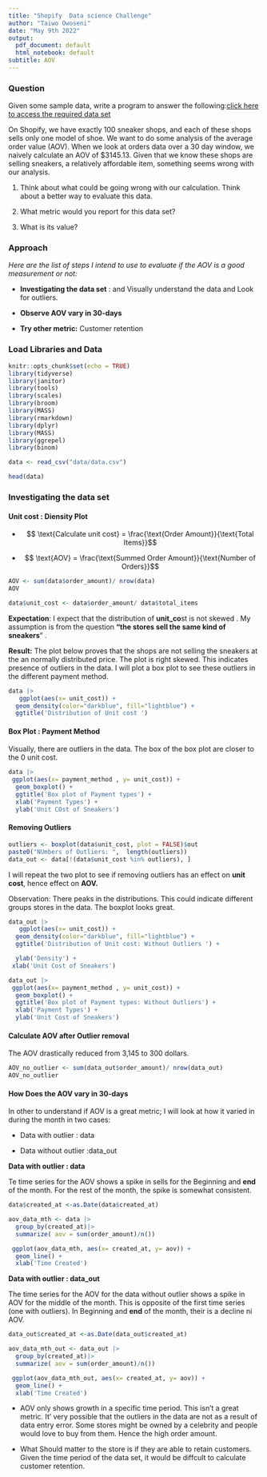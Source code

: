 ```yaml
---
title: "Shopify  Data science Challenge"
author: "Taiwo Owoseni"
date: "May 9th 2022"
output:
  pdf_document: default
  html_notebook: default
subtitle: AOV 
---
```


### **Question**

Given some sample data, write a program to answer the following:[click here to access the required data set](https://docs.google.com/spreadsheets/d/16i38oonuX1y1g7C_UAmiK9GkY7cS-64DfiDMNiR41LM/edit#gid=0)

On Shopify, we have exactly 100 sneaker shops, and each of these shops sells only one model of shoe. We want to do some analysis of the average order value (AOV). When we look at orders data over a 30 day window, we naively calculate an AOV of \$3145.13. Given that we know these shops are selling sneakers, a relatively affordable item, something seems wrong with our analysis. 

1.  Think about what could be going wrong with our calculation. Think about a better way to evaluate this data. 

2.  What metric would you report for this data set?

3.  What is its value?

### Approach

*Here are the list of steps I intend to use to evaluate if the AOV is a good measurement or not:*

-   **Investigating the data set** : and Visually understand the data and Look for outliers.

-   **Observe AOV vary in 30-days**

-   **Try other metric:** Customer retention

### **Load Libraries and Data**

```r

knitr::opts_chunk$set(echo = TRUE)
library(tidyverse)
library(janitor)
library(tools)
library(scales)
library(broom)
library(MASS)
library(rmarkdown)
library(dplyr)
library(MASS)
library(ggrepel)
library(binom)

data <- read_csv("data/data.csv")

```

```r
head(data)
```

### **Investigating the data set**

#### Unit cost : Diensity Plot

-   $$ \text{Calculate unit cost} = \frac{\text{Order Amount}}{\text{Total Items}}$$

-   $$   \text{AOV} = \frac{\text{Summed Order Amount}}{\text{Number of Orders}}$$

```r
AOV <- sum(data$order_amount)/ nrow(data)
AOV
```

```r
data$unit_cost <- data$order_amount/ data$total_items

```

**Expectation**: I expect that the distribution of **unit_co**st is not skewed . My assumption is from the question **"the stores sell the same kind of sneakers**" .

**Result:** The plot below proves that the shops are not selling the sneakers at the an normally distributed price. The plot is right skewed. This indicates presence of outliers in the data. I will plot a box plot to see these outliers in the different payment method.

```r
data |>
   ggplot(aes(x= unit_cost)) +
  geom_density(color="darkblue", fill="lightblue") +
  ggtitle('Distribution of Unit cost ')
```

#### Box Plot : Payment Method

Visually, there are outliers in the data. The box of the box plot are closer to the 0 unit cost.

```r

data |>
 ggplot(aes(x= payment_method , y= unit_cost)) + 
  geom_boxplot() + 
  ggtitle('Box plot of Payment types') + 
  xlab('Payment Types') + 
  ylab('Unit COst of Sneakers')
```

#### Removing Outliers

```r
outliers <- boxplot(data$unit_cost, plot = FALSE)$out
paste0("NUmbers of Outliers: ",  length(outliers))
data_out <- data[!(data$unit_cost %in% outliers), ]
```

I will repeat the two plot to see if removing outliers has an effect on **unit cost**, hence effect on **AOV.**

Observation: There peaks in the distributions. This could indicate different groups stores in the data. The boxplot looks great.

```r
data_out |>
   ggplot(aes(x= unit_cost)) +
  geom_density(color="darkblue", fill="lightblue") +
  ggtitle('Distribution of Unit cost: Without Outliers ') +

  ylab('Density') + 
 xlab('Unit Cost of Sneakers')
```

```r

data_out |>
 ggplot(aes(x= payment_method , y= unit_cost)) + 
  geom_boxplot() +
  ggtitle('Box plot of Payment types: Without Outliers') + 
  xlab('Payment Types') + 
  ylab('Unit Cost of Sneakers')
```

#### Calculate AOV after Outlier removal 

The AOV drastically reduced from 3,145 to 300 dollars.

```r
AOV_no_outlier <- sum(data_out$order_amount)/ nrow(data_out)
AOV_no_outlier
```

#### H**ow Does the AOV vary in 30-days**

In other to understand if AOV is a great metric; I will look at how it varied in during the month in two cases:

-   Data with outlier : data

-   Data without outlier :data_out

**Data with outlier : data**

Te time series for the AOV shows a spike in sells for the Beginning and **end** of the month. For the rest of the month, the spike is somewhat consistent.

```r
data$created_at <-as.Date(data$created_at)

aov_data_mth <- data |>
  group_by(created_at)|>
  summarize( aov = sum(order_amount)/n())

 ggplot(aov_data_mth, aes(x= created_at, y= aov)) +
  geom_line() + 
  xlab('Time Created')
```

**Data with outlier : data_out**

The time series for the AOV for the data without outlier shows a spike in AOV for the middle of the month. This is opposite of the first time series (one with outliers). In Beginning and **end** of the month, their is a decline ni AOV.

```r
data_out$created_at <-as.Date(data_out$created_at)

aov_data_mth_out <- data_out |>
  group_by(created_at)|>
  summarize( aov = sum(order_amount)/n())

 ggplot(aov_data_mth_out, aes(x= created_at, y= aov)) +
  geom_line() + 
  xlab('Time Created')
```

-   AOV only shows growth in a specific time period. This isn't a great metric. It' very possible that the outliers in the data are not as a result of data entry error. Some stores might be owned by a celebrity and people would love to buy from them. Hence the high order amount.

-   What Should matter to the store is if they are able to retain customers. Given the time period of the data set, it would be diffcult to calculate customer retention.
